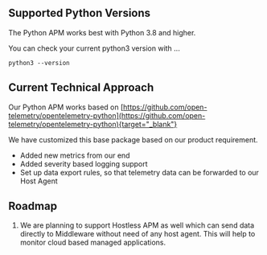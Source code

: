 ## Supported Python Versions

The Python APM works best with Python 3.8 and higher.

You can check your current python3 version with ...
```
python3 --version
```

## Current Technical Approach

Our Python APM  works based on [https://github.com/open-telemetry/opentelemetry-python](https://github.com/open-telemetry/opentelemetry-python){target="_blank"}

We have customized this base package based on our product requirement. 
* Added new metrics from our end
* Added severity based logging support
* Set up data export rules, so that telemetry data can be forwarded to our Host Agent

## Roadmap

1. We are planning to support Hostless APM as well which can send data directly to Middleware without need of any host agent. 
This will help to monitor cloud based managed applications.
